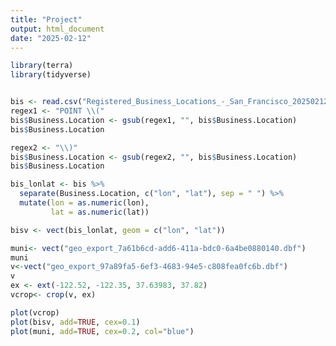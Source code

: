```yaml
---
title: "Project"
output: html_document
date: "2025-02-12"
---
```


```r
library(terra)
library(tidyverse)


bis <- read.csv("Registered_Business_Locations_-_San_Francisco_20250212.csv", sep = ";")
regex1 <- "POINT \\("
bis$Business.Location <- gsub(regex1, "", bis$Business.Location)
bis$Business.Location

regex2 <- "\\)"
bis$Business.Location <- gsub(regex2, "", bis$Business.Location)
bis$Business.Location

bis_lonlat <- bis %>%
  separate(Business.Location, c("lon", "lat"), sep = " ") %>%
  mutate(lon = as.numeric(lon),
         lat = as.numeric(lat))

bisv <- vect(bis_lonlat, geom = c("lon", "lat"))
```

```r
muni<- vect("geo_export_7a61b6cd-add6-411a-bdc0-6a4be0880140.dbf")
muni
v<-vect("geo_export_97a89fa5-6ef3-4683-94e5-c808fea0fc6b.dbf")
v
ex <- ext(-122.52, -122.35, 37.63983, 37.82)
vcrop<- crop(v, ex)
```

```r
plot(vcrop)
plot(bisv, add=TRUE, cex=0.1)
plot(muni, add=TRUE, cex=0.2, col="blue")
```



